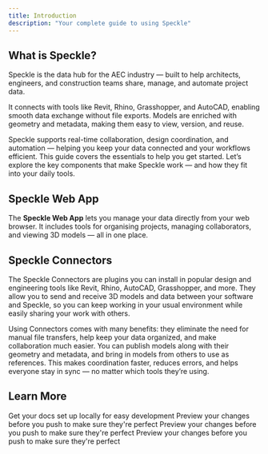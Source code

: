 ```yaml
---
title: Introduction  
description: "Your complete guide to using Speckle"
---
```


## What is Speckle?

Speckle is the data hub for the AEC industry — built to help architects, engineers, and construction teams share, manage, and automate project data.

It connects with tools like Revit, Rhino, Grasshopper, and AutoCAD, enabling smooth data exchange without file exports. Models are enriched with geometry and metadata, making them easy to view, version, and reuse.

Speckle supports real-time collaboration, design coordination, and automation — helping you keep your data connected and your workflows efficient.
This guide covers the essentials to help you get started. Let’s explore the key components that make Speckle work — and how they fit into your daily tools.

## Speckle Web App

The **Speckle Web App** lets you manage your data directly from your web browser.
It includes tools for organising projects, managing collaborators, and viewing 3D models — all in one place.

## Speckle Connectors

The Speckle Connectors are plugins you can install in popular design and engineering tools like Revit, Rhino, AutoCAD, Grasshopper, and more. They allow you to send and receive 3D models and data between your software and Speckle, so you can keep working in your usual environment while easily sharing your work with others.

Using Connectors comes with many benefits: they eliminate the need for manual file transfers, help keep your data organized, and make collaboration much easier. You can publish models along with their geometry and metadata, and bring in models from others to use as references. This makes coordination faster, reduces errors, and helps everyone stay in sync — no matter which tools they’re using.


## Learn More

<CardGroup cols={2}>
  <Card
    title="Projects"
    icon="folder-open"
    href="https://mintlify.com/docs/quickstart"
  >
    Get your docs set up locally for easy development
  </Card>
  <Card
    title="Connectors Overview"
    icon="plug"
    href="http://localhost:3000/connectors/overview"
  >
    Preview your changes before you push to make sure they're perfect
  </Card>
    <Card
    title="Workspaces"
    icon="table-columns"
    href="https://mintlify.com/docs/development"
  >
    Preview your changes before you push to make sure they're perfect
  </Card>
    <Card
    title="Automate"
    icon="arrows-rotate"
    href="https://mintlify.com/docs/development"
  >
    Preview your changes before you push to make sure they're perfect
  </Card>
</CardGroup>
